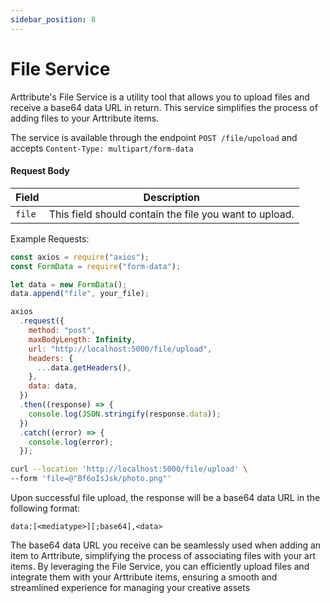 ```yaml
---
sidebar_position: 8
---
```



# File Service

Arttribute's File Service is a utility tool that allows you to upload files and receive a base64 data URL in return. This service simplifies the process of adding files to your Arttribute items.

The service is available through the endpoint `POST /file/upoload` and accepts `Content-Type: multipart/form-data`

#### Request Body

| Field  | Description                                            |
| ------ | ------------------------------------------------------ |
| `file` | This field should contain the file you want to upload. |

Example Requests:

<Tabs>

<TabItem value="nodejs" label="NodeJS">

```js title="Making a Node JS request with axios"
const axios = require("axios");
const FormData = require("form-data");

let data = new FormData();
data.append("file", your_file);

axios
  .request({
    method: "post",
    maxBodyLength: Infinity,
    url: "http://localhost:5000/file/upload",
    headers: {
      ...data.getHeaders(),
    },
    data: data,
  })
  .then((response) => {
    console.log(JSON.stringify(response.data));
  })
  .catch((error) => {
    console.log(error);
  });
```

</TabItem>

<TabItem value="curl" label="cURL">

```bash title="Making a POST request with cURL"
curl --location 'http://localhost:5000/file/upload' \
--form 'file=@"Bf6oIsJsk/photo.png"'
```

</TabItem>

</Tabs>

Upon successful file upload, the response will be a base64 data URL in the following format:

```
data:[<mediatype>][;base64],<data>
```

The base64 data URL you receive can be seamlessly used when adding an item to Arttribute, simplifying the process of associating files with your art items.
By leveraging the File Service, you can efficiently upload files and integrate them with your Arttribute items, ensuring a smooth and streamlined experience for managing your creative assets

